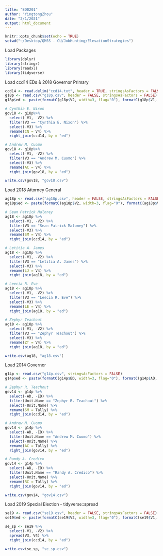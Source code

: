 ---
title: "ED0201"
author: "YingtongZhou"
date: "2/1/2021"
output: html_document
---

```{r setup, include=FALSE}
knitr::opts_chunk$set(echo = TRUE)
setwd("~/Desktop/QMSS - CU/JobHunting/ElevationStrategies")
```


Load Packages
```{r}
library(dplyr)
library(stringr)
library(readxl)
library(tidyverse)
```


Load ccd14 EDs & 2018 Governor Primary
```{r}
ccd14 <- read.delim("ccd14.txt", header = TRUE, stringsAsFactors = FALSE)
g18p <- read.csv("g18p.csv", header = FALSE, stringsAsFactors = FALSE)
g18p$ed <- paste(formatC(g18p$V2, width=3, flag="0"), formatC(g18p$V1, width=2, flag="0"), sep="/")

# Cynthia E. Nixon
gov18 <- g18p%>% 
  select(-V1, -V2) %>% 
  filter(V3 == "Cynthia E. Nixon") %>% 
  select(-V3) %>% 
  rename(CN = V4) %>% 
  right_join(ccd14, by = "ed")

# Andrew M. Cuomo
gov18 <- g18p%>% 
  select(-V1, -V2) %>% 
  filter(V3 == "Andrew M. Cuomo") %>% 
  select(-V3) %>% 
  rename(AC = V4) %>% 
  right_join(gov18, by = "ed")

write.csv(gov18, "gov18.csv")
```


Load 2018 Attorney General
```{r}
ag18p <- read.csv("ag18p.csv", header = FALSE, stringsAsFactors = FALSE)
ag18p$ed <- paste(formatC(ag18p$V2, width=3, flag="0"), formatC(ag18p$V1, width=2, flag="0"), sep="/")

# Sean Patrick Maloney
ag18 <- ag18p %>% 
  select(-V1, -V2) %>% 
  filter(V3 == "Sean Patrick Maloney") %>% 
  select(-V3) %>% 
  rename(SM = V4) %>% 
  right_join(ccd14, by = "ed")

# Letitia A. James
ag18 <- ag18p %>% 
  select(-V1, -V2) %>% 
  filter(V3 == "Letitia A. James") %>% 
  select(-V3) %>% 
  rename(LJ = V4) %>% 
  right_join(ag18, by = "ed")

# Leecia R. Eve
ag18 <- ag18p %>% 
  select(-V1, -V2) %>% 
  filter(V3 == "Leecia R. Eve") %>% 
  select(-V3) %>% 
  rename(LE = V4) %>% 
  right_join(ag18, by = "ed")

# Zephyr Teachout
ag18 <- ag18p %>% 
  select(-V1, -V2) %>% 
  filter(V3 == "Zephyr Teachout") %>% 
  select(-V3) %>% 
  rename(ZT = V4) %>% 
  right_join(ag18, by = "ed")

write.csv(ag18, "ag18.csv")
```


Load 2014 Governor
```{r}
g14p <- read.csv("g14p.csv", stringsAsFactors = FALSE)
g14p$ed <- paste(formatC(g14p$ED, width=3, flag="0"), formatC(g14p$AD, width=2, flag="0"), sep="/")

# Zephyr R. Teachout
gov14 <- g14p %>% 
  select(-AD, -ED) %>% 
  filter(Unit.Name == "Zephyr R. Teachout") %>% 
  select(-Unit.Name) %>% 
  rename(SM = Tally) %>% 
  right_join(ccd14, by = "ed")

# Andrew M. Cuomo	
gov14 <- g14p %>% 
  select(-AD, -ED) %>% 
  filter(Unit.Name == "Andrew M. Cuomo") %>% 
  select(-Unit.Name) %>% 
  rename(AC = Tally) %>% 
  right_join(gov14, by = "ed")

# Randy A. Credico
gov14 <- g14p %>% 
  select(-AD, -ED) %>% 
  filter(Unit.Name == "Randy A. Credico") %>% 
  select(-Unit.Name) %>% 
  rename(RC = Tally) %>% 
  right_join(gov14, by = "ed")

write.csv(gov14, "gov14.csv")
```


Load 2019 Special Election - tidyverse::spread
```{r}
se19 <- read.csv("se19.csv", header = FALSE, stringsAsFactors = FALSE)
se19$ed <- paste(formatC(se19$V2, width=3, flag="0"), formatC(se19$V1, width=2, flag="0"), sep="/")

se_sp <- se19 %>% 
  select(-V1, -V2) %>% 
  spread(V3, V4) %>% 
  right_join(ccd14, by = "ed")

write.csv(se_sp, "se_sp.csv")
```

